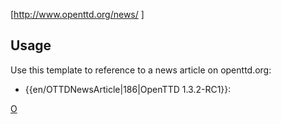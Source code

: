 <includeonly>[http://www.openttd.org/news/{{{1}}} {{{2|News Article}}}]</includeonly>
<noinclude>

==Usage==
Use this template to reference to a news article on openttd.org:
* <nowiki>{{en/OTTDNewsArticle|186|OpenTTD 1.3.2-RC1}}</nowiki>: {{en/OTTDNewsArticle|186|OpenTTD 1.3.2-RC1}}

[[Category:en/Link Templates|O]]</noinclude>